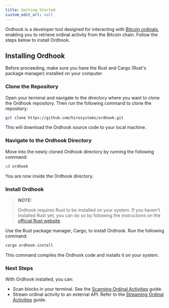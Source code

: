 ```yaml
---
title: Getting Started
custom_edit_url: null
---
```


Ordhook is a developer tool designed for interacting with [Bitcoin ordinals](https://www.hiro.so/blog/what-are-bitcoin-ordinals), enabling you to retrieve ordinal activity from the Bitcoin chain. Follow the steps below to install Ordhook.

## Installing Ordhook

<Callout title="Requirements" type="info">
  Before proceeding, make sure you have the Rust and Cargo (Rust's package
  manager) installed on your computer.
</Callout>

### Clone the Repository

Open your terminal and navigate to the directory where you want to clone the Ordhook repository. Then run the following command to clone the repository:

```bash
git clone https://github.com/hirosystems/ordhook.git
```

This will download the Ordhook source code to your local machine.

### Navigate to the Ordhook Directory

Move into the newly cloned Ordhook directory by running the following command:

```bash
cd ordhook
```

You are now inside the Ordhook directory.

### Install Ordhook

> **_NOTE:_**
>
> Ordhook requires Rust to be installed on your system. If you haven't installed Rust yet, you can do so by following the instructions on the [official Rust website](https://www.rust-lang.org/tools/install).

Use the Rust package manager, Cargo, to install Ordhook. Run the following command:

```bash
cargo ordhook-install
```

This command compiles the Ordhook code and installs it on your system.

### Next Steps

With Ordhook installed, you can:

- Scan blocks in your terminal. See the [Scanning Ordinal Activities](./guides/scan-ordinal-activities) guide.
- Stream ordinal activity to an external API. Refer to the [Streaming Ordinal Activities](./guides/stream-ordinal-activities) guide.
